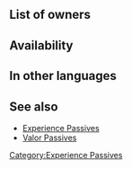 {{Passive
|type=C
|exclusive=0
|1name=Lance Exp. 1
|1tagid=SID_槍の経験1
|1promotionRarity=4
|1promotionTier=1
|1required=-
|1effect=While unit lives and uses a lance, unit gets 1.5x EXP.<br>(Only highest value applied. Does not stack.)
|1cost=30
|2name=Lance Exp. 2
|2tagid=SID_槍の経験2
|2promotionRarity=5
|2promotionTier=1
|2effect=While unit lives, all lance allies on team get 1.5x EXP.<br>(Only highest value applied. Does not stack.)
|2cost=60
|3name=Lance Exp. 3
|3tagid=SID_槍の経験3
|3effect=While unit lives, all lance allies on team get 2x EXP.<br>(Only highest value applied. Does not stack.)
|3cost=120
|canUseWeapon={{WeaponList|Lance}}
|canUseMove={{MoveList|all}}
|properties=
}}
==List of owners==
{{Skill Hero List}}
==Availability==
{{PassiveFocusList}}
{{PassiveDistributionList}}
{{PassiveCombatManualList}}
==In other languages==
{{OtherLanguages
|english=Lance Exp.
|japanese=槍の経験
|german=Lanzen-Erf.
|spanishEU=Exp con lanza
|spanishLA=Exp. con lanza
|french=Exp. lance
|italian=Esp lancia
|chineseTW=槍之經驗
|portuguese=Lança exp.
}}
==See also==
* [[Experience Passives]]
* [[Valor Passives]]
{{Passives Navbox|C}}
[[Category:Experience Passives]]